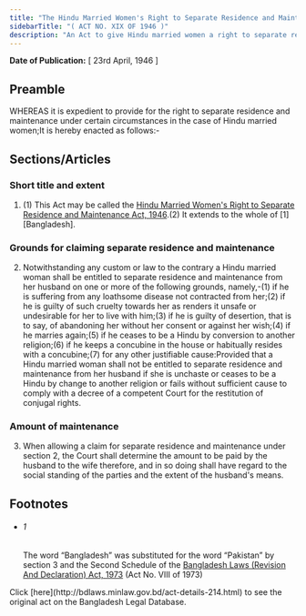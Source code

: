```yaml
---
title: "The Hindu Married Women's Right to Separate Residence and Maintenance Act, 1946"
sidebarTitle: "( ACT NO. XIX OF 1946 )"
description: "An Act to give Hindu married women a right to separate residence and maintenance under certain circumstances."
---
```


**Date of Publication:** [ 23rd April, 1946 ]

## Preamble

WHEREAS it is expedient to provide for the right to separate residence and maintenance under certain circumstances in the case of Hindu married women;It is hereby enacted as follows:-

## Sections/Articles

### Short title and extent

1. (1) This Act may be called the [Hindu Married Women's Right to Separate Residence and Maintenance Act, 1946](/act-214.html "Hindu Married Women").(2) It extends to the whole of [1][Bangladesh].

### Grounds for claiming separate residence and maintenance

2. Notwithstanding any custom or law to the contrary a Hindu married woman shall be entitled to separate residence and maintenance from her husband on one or more of the following grounds, namely,-(1) if he is suffering from any loathsome disease not contracted from her;(2) if he is guilty of such cruelty towards her as renders it unsafe or undesirable for her to live with him;(3) if he is guilty of desertion, that is to say, of abandoning her without her consent or against her wish;(4) if he marries again;(5) if he ceases to be a Hindu by conversion to another religion;(6) if he keeps a concubine in the house or habitually resides with a concubine;(7) for any other justifiable cause:Provided that a Hindu married woman shall not be entitled to separate residence and maintenance from her husband if she is unchaste or ceases to be a Hindu by change to another religion or fails without sufficient cause to comply with a decree of a competent Court for the restitution of conjugal rights.

### Amount of maintenance

3. When allowing a claim for separate residence and maintenance under section 2, the Court shall determine the amount to be paid by the husband to the wife therefore, and in so doing shall have regard to the social standing of the parties and the extent of the husband's means.

## Footnotes

- ###### 1

  The word “Bangladesh” was substituted for the word “Pakistan” by section 3 and the Second Schedule of the [Bangladesh Laws (Revision And Declaration) Act, 1973](/act-430.html "Bangladesh Laws (Revision And Declaration) Act, 1973") (Act No. VIII of 1973)

<Note>
  Click [here](http://bdlaws.minlaw.gov.bd/act-details-214.html) to see the original act on the Bangladesh Legal Database.
</Note>

